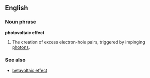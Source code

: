 ==English==

===Noun phrase===
'''photovoltaic effect'''

# {{physics}} The creation of excess electron-hole pairs, triggered by impinging [[photon]]s.

===See also===
*[[betavoltaic effect]]